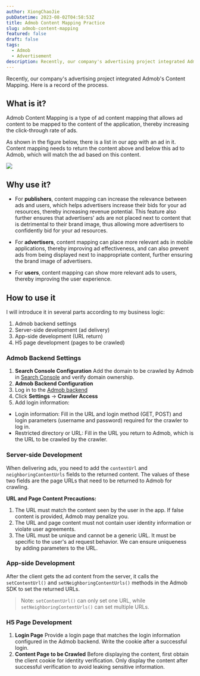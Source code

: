 ```yaml
---
author: XiongChaoJie
pubDatetime: 2023-08-02T04:58:53Z
title: Admob Content Mapping Practice
slug: admob-content-mapping
featured: false
draft: false
tags:
  - Admob
  - Advertisement
description: Recently, our company's advertising project integrated Admob's Content Mapping. Here is a record of the process.
---
```


Recently, our company's advertising project integrated Admob's Content Mapping. Here is a record of the process.

## What is it?

Admob Content Mapping is a type of ad content mapping that allows ad content to be mapped to the content of the application, thereby increasing the click-through rate of ads.

As shown in the figure below, there is a list in our app with an ad in it. Content mapping needs to return the content above and below this ad to Admob, which will match the ad based on this content.

![](@assets/images/202308071224260.png)

## Why use it?

- For **publishers**, content mapping can increase the relevance between ads and users, which helps advertisers increase their bids for your ad resources, thereby increasing revenue potential. This feature also further ensures that advertisers' ads are not placed next to content that is detrimental to their brand image, thus allowing more advertisers to confidently bid for your ad resources.

- For **advertisers**, content mapping can place more relevant ads in mobile applications, thereby improving ad effectiveness, and can also prevent ads from being displayed next to inappropriate content, further ensuring the brand image of advertisers.

- For **users**, content mapping can show more relevant ads to users, thereby improving the user experience.

## How to use it

I will introduce it in several parts according to my business logic:

1. Admob backend settings
2. Server-side development (ad delivery)
3. App-side development (URL return)
4. H5 page development (pages to be crawled)

### Admob Backend Settings

1. **Search Console Configuration**
Add the domain to be crawled by Admob in [Search Console](https://search.google.com/search-console/welcome?utm_source=wmx&utm_medium=deprecation-pane&utm_content=home) and verify domain ownership.
2. **Admob Backend Configuration**
1. Log in to the [Admob backend](https://apps.admob.com)
2. Click **Settings** -> **Crawler Access**
3. Add login information:
- Login information: Fill in the URL and login method (GET, POST) and login parameters (username and password) required for the crawler to log in.
- Restricted directory or URL: Fill in the URL you return to Admob, which is the URL to be crawled by the crawler.

### Server-side Development

When delivering ads, you need to add the `contentUrl` and `neighboringContentUrls` fields to the returned content. The values of these two fields are the page URLs that need to be returned to Admob for crawling.

**URL and Page Content Precautions:**

1. The URL must match the content seen by the user in the app. If false content is provided, Admob may penalize you.
2. The URL and page content must not contain user identity information or violate user agreements.
3. The URL must be unique and cannot be a generic URL. It must be specific to the user's ad request behavior. We can ensure uniqueness by adding parameters to the URL.

### App-side Development

After the client gets the ad content from the server, it calls the `setContentUrl()` and `setNeighboringContentUrls()` methods in the Admob SDK to set the returned URLs.

> Note: `setContentUrl()` can only set one URL, while `setNeighboringContentUrls()` can set multiple URLs.

### H5 Page Development

1. **Login Page**
Provide a login page that matches the login information configured in the Admob backend. Write the cookie after a successful login.
2. **Content Page to be Crawled**
Before displaying the content, first obtain the client cookie for identity verification. Only display the content after successful verification to avoid leaking sensitive information.
